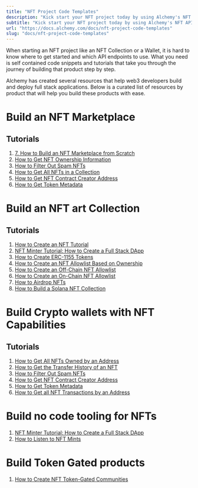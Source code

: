 ```yaml
---
title: "NFT Project Code Templates"
description: "Kick start your NFT project today by using Alchemy's NFT API Code Snippets and Tutorials"
subtitle: "Kick start your NFT project today by using Alchemy's NFT API Code Snippets and Tutorials"
url: "https://docs.alchemy.com/docs/nft-project-code-templates"
slug: "docs/nft-project-code-templates"
---
```


When starting an NFT project like an NFT Collection or a Wallet, it is hard to know where to get started and which API endpoints to use. What you need is self contained code snippets and tutorials that take you through the journey of building that product step by step.

Alchemy has created several resources that help web3 developers build and deploy full stack applications. Below is a curated list of resources by product that will help you build these products with ease.

# Build an NFT Marketplace

## Tutorials

1. [7. How to Build an NFT Marketplace from Scratch](/docs/how-to-build-an-nft-marketplace-from-scratch)
2. [How to Get NFT Ownership Information](/docs/how-to-get-nft-ownership-information)
3. [How to Filter Out Spam NFTs](/docs/how-to-filter-out-spam-nfts)
4. [How to Get All NFTs in a Collection](/docs/how-to-get-all-nfts-in-a-collection)
5. [How to Get NFT Contract Creator Address](/docs/how-to-get-nft-contract-creator-address)
6. [How to Get Token Metadata](/docs/how-to-get-token-metadata)

# Build an NFT art Collection

## Tutorials

1. [How to Create an NFT Tutorial](/docs/how-to-create-an-nft)
2. [NFT Minter Tutorial: How to Create a Full Stack DApp](/docs/nft-minter)
3. [How to Create ERC-1155 Tokens](/docs/how-to-create-erc-1155-tokens)
4. [How to Create an NFT Allowlist Based on Ownership](/docs/how-to-create-allowlists-based-on-nft-ownership)
5. [How to Create an Off-Chain NFT Allowlist](/docs/how-to-create-an-off-chain-nft-allowlist)
6. [How to Create an On-Chain NFT Allowlist](/docs/how-to-create-an-on-chain-nft-allowlist)
7. [How to Airdrop NFTs](/docs/how-to-airdrop-nfts)
8. [How to Build a Solana NFT Collection](/docs/how-to-build-a-solana-nft-collection)

# Build Crypto wallets with NFT Capabilities

## Tutorials

1. [How to Get All NFTs Owned by an Address](/docs/how-to-get-all-nfts-owned-by-an-address)
2. [How to Get the Transfer History of an NFT](/docs/how-to-get-the-transfer-history-of-an-nft)
3. [How to Filter Out Spam NFTs](/docs/how-to-filter-out-spam-nfts)
4. [How to Get NFT Contract Creator Address](/docs/how-to-get-nft-contract-creator-address)
5. [How to Get Token Metadata](/docs/how-to-get-token-metadata)
6. [How to Get all NFT Transactions by an Address](/docs/how-to-get-all-nft-transactions-by-an-address)

# Build no code tooling for NFTs

1. [NFT Minter Tutorial: How to Create a Full Stack DApp](/docs/nft-minter)
2. [How to Listen to NFT Mints](/docs/how-to-listen-to-nft-mints)

# Build Token Gated products

1. [How to Create NFT Token-Gated Communities](/docs/how-to-create-nft-token-gated-communities-with-the-alchemy-nft-api)
